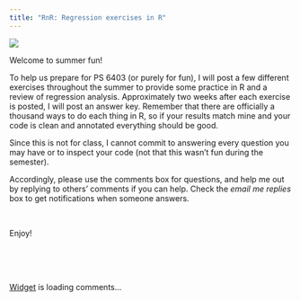 ```yaml
---
title: "RnR: Regression exercises in R"
---
```


![](RnRlogo.png)

Welcome to summer fun!

To help us prepare for PS 6403 (or purely for fun), I will post a few different exercises throughout the summer to provide some practice in R and a review of regression analysis. Approximately two weeks after each exercise is posted, I will post an answer key. Remember that there are officially a thousand ways to do each thing in R, so if your results match mine and your code is clean and annotated everything should be good. 

Since this is not for class, I cannot commit to answering every question you may have or to inspect your code (not that this wasn't fun during the semester). 

Accordingly, please use the comments box for questions, and help me out by replying to others' comments if you can help. Check the *email me replies* box to get notifications when someone answers. 

<br>

Enjoy!


<br><br><br>


<!-- begin wwww.htmlcommentbox.com -->
 <div id="HCB_comment_box"><a href="http://www.htmlcommentbox.com">Widget</a> is loading comments...</div>
 <script type="text/javascript" id="hcb"> /*<!--*/ if(!window.hcb_user){hcb_user={};} (function(){var s=document.createElement("script"), l=hcb_user.PAGE || (""+window.location).replace(/'/g,"%27"), h="//www.htmlcommentbox.com";s.setAttribute("type","text/javascript");s.setAttribute("src", h+"/jread?page="+encodeURIComponent(l).replace("+","%2B")+"&mod=%241%24wq1rdBcg%24D3qTqcy1mbeTuyGVUfmpk0"+"&opts=17294&num=10&ts=1527532556956");if (typeof s!="undefined") document.getElementsByTagName("head")[0].appendChild(s);})(); /*-->*/ </script>
<!-- end www.htmlcommentbox.com -->